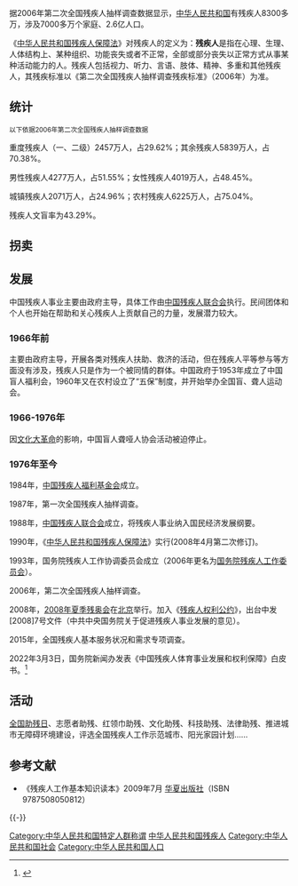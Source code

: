 {{Life in the PRC}}
据2006年第二次全国残疾人抽样调查数据显示，[[中华人民共和国|中华人民共和国]]有残疾人8300多万，涉及7000多万个家庭、2.6亿人口。

《[[中华人民共和国残疾人保障法|中华人民共和国残疾人保障法]]》对残疾人的定义为：'''残疾人'''是指在心理、生理、人体结构上、某种组织、功能丧失或者不正常，全部或部分丧失以正常方式从事某种活动能力的人。残疾人包括视力、听力、言语、肢体、精神、多重和其他残疾人，其残疾标准以《第二次全国残疾人抽样调查残疾标准》（2006年）为准。

== 统计 ==
<small>以下依据2006年第二次全国残疾人抽样调查数据</small>

重度残疾人（一、二级）2457万人，占29.62%；其余残疾人5839万人，占70.38%。

男性残疾人4277万人，占51.55%；女性残疾人4019万人，占48.45%。

城镇残疾人2071万人，占24.96%；农村残疾人6225万人，占75.04%。

残疾人文盲率为43.29%。

==拐卖==

{{main|中国残障女性拐卖生育}}

== 发展 ==

中国残疾人事业主要由政府主导，具体工作由[[中国残疾人联合会|中国残疾人联合会]]执行。民间团体和个人也开始在帮助和关心残疾人上贡献自己的力量，发展潜力较大。
=== 1966年前 ===
主要由政府主导，开展各类对残疾人扶助、救济的活动，但在残疾人平等参与等方面没有涉及，残疾人只是作为一个被同情的群体。中国政府于1953年成立了中国盲人福利会，1960年又在农村设立了“五保”制度，并开始举办全国盲、聋人运动会。
=== 1966-1976年 ===
因[[文化大革命|文化大革命]]的影响，中国盲人聋哑人协会活动被迫停止。
=== 1976年至今 ===
1984年，[[中国残疾人福利基金会|中国残疾人福利基金会]]成立。

1987年，第一次全国残疾人抽样调查。

1988年，[[中国残疾人联合会|中国残疾人联合会]]成立，将残疾人事业纳入国民经济发展纲要。

1990年，《[[中华人民共和国残疾人保障法|中华人民共和国残疾人保障法]]》实行(2008年4月第二次修订)。

1993年，国务院残疾人工作协调委员会成立（2006年更名为[[国务院残疾人工作委员会|国务院残疾人工作委员会]]）。

2006年，第二次全国残疾人抽样调查。

2008年，[[2008年夏季残奥会|2008年夏季残奥会]]在[[北京|北京]]举行。加入《[[残疾人权利公约|残疾人权利公约]]》，出台中发[2008]7号文件（中共中央国务院关于促进残疾人事业发展的意见）。

2015年，全国残疾人基本服务状况和需求专项调查。

2022年3月3日，国务院新闻办发表《中国残疾人体育事业发展和权利保障》白皮书。<ref>{{cite news |title=《中国残疾人体育事业发展和权利保障》白皮书发表 |url=https://news.cctv.com/2022/03/03/ARTIBpbV43yhwaoNEiSvyc7U220303.shtml |accessdate=2022-03-03 |archive-date=2022-03-23 |archive-url=https://web.archive.org/web/20220323220235/https://news.cctv.com/2022/03/03/ARTIBpbV43yhwaoNEiSvyc7U220303.shtml }}</ref>

== 活动 ==
[[全国助残日|全国助残日]]、志愿者助残、红领巾助残、文化助残、科技助残、法律助残、推进城市无障碍环境建设，评选全国残疾人工作示范城市、阳光家园计划……

== 参考文献 ==
{{Reflist}}
*《残疾人工作基本知识读本》2009年7月 [[华夏出版社|华夏出版社]]（ISBN 9787508050812） 

{{-}}
{{中国残疾人}}

[[Category:中华人民共和国特定人群称谓|Category:中华人民共和国特定人群称谓]]
[[Category:中华人民共和国残疾人|]]
[[Category:中华人民共和国社会|Category:中华人民共和国社会]]
[[Category:中华人民共和国人口|Category:中华人民共和国人口]]